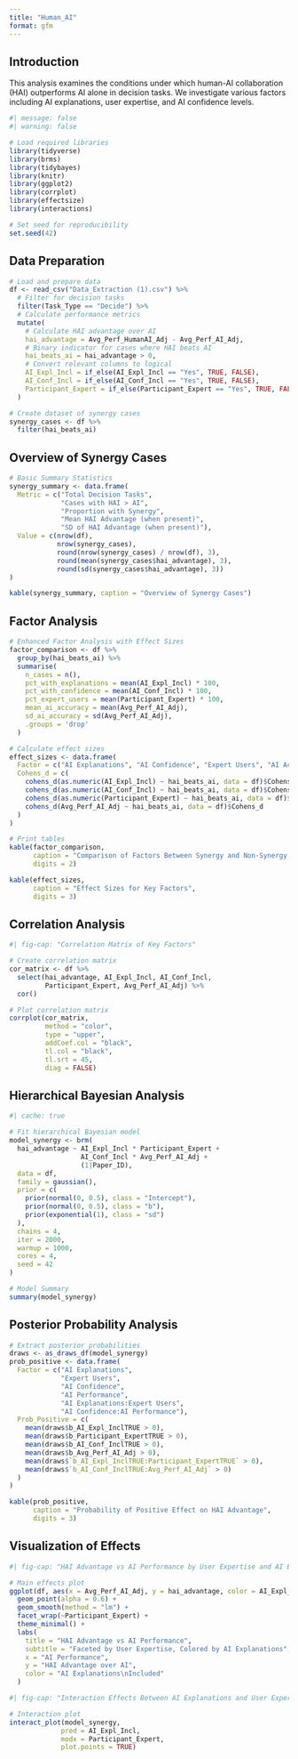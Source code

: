 ---
title: "Human_AI"
format: gfm
---


## Introduction

This analysis examines the conditions under which human-AI collaboration (HAI) outperforms AI alone in decision tasks. We investigate various factors including AI explanations, user expertise, and AI confidence levels.

```{r setup}
#| message: false
#| warning: false

# Load required libraries
library(tidyverse)
library(brms)
library(tidybayes)
library(knitr)
library(ggplot2)
library(corrplot)
library(effectsize)
library(interactions)

# Set seed for reproducibility
set.seed(42)
```

## Data Preparation

```{r load-data}
# Load and prepare data
df <- read_csv("Data_Extraction (1).csv") %>%
  # Filter for decision tasks
  filter(Task_Type == "Decide") %>%
  # Calculate performance metrics
  mutate(
    # Calculate HAI advantage over AI
    hai_advantage = Avg_Perf_HumanAI_Adj - Avg_Perf_AI_Adj,
    # Binary indicator for cases where HAI beats AI
    hai_beats_ai = hai_advantage > 0,
    # Convert relevant columns to logical
    AI_Expl_Incl = if_else(AI_Expl_Incl == "Yes", TRUE, FALSE),
    AI_Conf_Incl = if_else(AI_Conf_Incl == "Yes", TRUE, FALSE),
    Participant_Expert = if_else(Participant_Expert == "Yes", TRUE, FALSE)
  )

# Create dataset of synergy cases
synergy_cases <- df %>%
  filter(hai_beats_ai)
```

## Overview of Synergy Cases

```{r summarize-synergy}
# Basic Summary Statistics
synergy_summary <- data.frame(
  Metric = c("Total Decision Tasks", 
             "Cases with HAI > AI",
             "Proportion with Synergy",
             "Mean HAI Advantage (when present)",
             "SD of HAI Advantage (when present)"),
  Value = c(nrow(df),
            nrow(synergy_cases),
            round(nrow(synergy_cases) / nrow(df), 3),
            round(mean(synergy_cases$hai_advantage), 3),
            round(sd(synergy_cases$hai_advantage), 3))
)

kable(synergy_summary, caption = "Overview of Synergy Cases")
```

## Factor Analysis

```{r analyze-factors}
# Enhanced Factor Analysis with Effect Sizes
factor_comparison <- df %>%
  group_by(hai_beats_ai) %>%
  summarise(
    n_cases = n(),
    pct_with_explanations = mean(AI_Expl_Incl) * 100,
    pct_with_confidence = mean(AI_Conf_Incl) * 100,
    pct_expert_users = mean(Participant_Expert) * 100,
    mean_ai_accuracy = mean(Avg_Perf_AI_Adj),
    sd_ai_accuracy = sd(Avg_Perf_AI_Adj),
    .groups = 'drop'
  )

# Calculate effect sizes
effect_sizes <- data.frame(
  Factor = c("AI Explanations", "AI Confidence", "Expert Users", "AI Accuracy"),
  Cohens_d = c(
    cohens_d(as.numeric(AI_Expl_Incl) ~ hai_beats_ai, data = df)$Cohens_d,
    cohens_d(as.numeric(AI_Conf_Incl) ~ hai_beats_ai, data = df)$Cohens_d,
    cohens_d(as.numeric(Participant_Expert) ~ hai_beats_ai, data = df)$Cohens_d,
    cohens_d(Avg_Perf_AI_Adj ~ hai_beats_ai, data = df)$Cohens_d
  )
)

# Print tables
kable(factor_comparison, 
      caption = "Comparison of Factors Between Synergy and Non-Synergy Cases",
      digits = 2)

kable(effect_sizes,
      caption = "Effect Sizes for Key Factors",
      digits = 3)
```

## Correlation Analysis

```{r correlation}
#| fig-cap: "Correlation Matrix of Key Factors"

# Create correlation matrix
cor_matrix <- df %>%
  select(hai_advantage, AI_Expl_Incl, AI_Conf_Incl, 
         Participant_Expert, Avg_Perf_AI_Adj) %>%
  cor()

# Plot correlation matrix
corrplot(cor_matrix, 
         method = "color",
         type = "upper",
         addCoef.col = "black",
         tl.col = "black",
         tl.srt = 45,
         diag = FALSE)
```

## Hierarchical Bayesian Analysis

```{r model-synergy}
#| cache: true

# Fit hierarchical Bayesian model
model_synergy <- brm(
  hai_advantage ~ AI_Expl_Incl * Participant_Expert +
                  AI_Conf_Incl * Avg_Perf_AI_Adj +
                  (1|Paper_ID),
  data = df,
  family = gaussian(),
  prior = c(
    prior(normal(0, 0.5), class = "Intercept"),
    prior(normal(0, 0.5), class = "b"),
    prior(exponential(1), class = "sd")
  ),
  chains = 4,
  iter = 2000,
  warmup = 1000,
  cores = 4,
  seed = 42
)

# Model Summary
summary(model_synergy)
```

## Posterior Probability Analysis

```{r posterior-prob}
# Extract posterior probabilities
draws <- as_draws_df(model_synergy)
prob_positive <- data.frame(
  Factor = c("AI Explanations", 
             "Expert Users", 
             "AI Confidence", 
             "AI Performance",
             "AI Explanations:Expert Users",
             "AI Confidence:AI Performance"),
  Prob_Positive = c(
    mean(draws$b_AI_Expl_InclTRUE > 0),
    mean(draws$b_Participant_ExpertTRUE > 0),
    mean(draws$b_AI_Conf_InclTRUE > 0),
    mean(draws$b_Avg_Perf_AI_Adj > 0),
    mean(draws$`b_AI_Expl_InclTRUE:Participant_ExpertTRUE` > 0),
    mean(draws$`b_AI_Conf_InclTRUE:Avg_Perf_AI_Adj` > 0)
  )
)

kable(prob_positive, 
      caption = "Probability of Positive Effect on HAI Advantage",
      digits = 3)
```

## Visualization of Effects

```{r visualize-effects}
#| fig-cap: "HAI Advantage vs AI Performance by User Expertise and AI Explanations"

# Main effects plot
ggplot(df, aes(x = Avg_Perf_AI_Adj, y = hai_advantage, color = AI_Expl_Incl)) +
  geom_point(alpha = 0.6) +
  geom_smooth(method = "lm") +
  facet_wrap(~Participant_Expert) +
  theme_minimal() +
  labs(
    title = "HAI Advantage vs AI Performance",
    subtitle = "Faceted by User Expertise, Colored by AI Explanations",
    x = "AI Performance",
    y = "HAI Advantage over AI",
    color = "AI Explanations\nIncluded"
  )
```

```{r interaction-plot}
#| fig-cap: "Interaction Effects Between AI Explanations and User Expertise"

# Interaction plot
interact_plot(model_synergy, 
             pred = AI_Expl_Incl, 
             modx = Participant_Expert,
             plot.points = TRUE)
```

